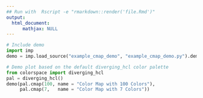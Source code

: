 ```yaml
---
## Run with  Rscript -e "rmarkdown::render('file.Rmd')"
output:
  html_document:
      mathjax: NULL
---
```



```python
# Include demo
import imp
demo = imp.load_source("example_cmap_demo", "example_cmap_demo.py").demo
```

```python
# Demo plot based on the default diverging_hcl color palette
from colorspace import diverging_hcl 
pal = diverging_hcl()
demo(pal.cmap(100, name = "Color Map with 100 Colors"),
     pal.cmap(7,   name = "Color Map with 7 Colors"))
```
